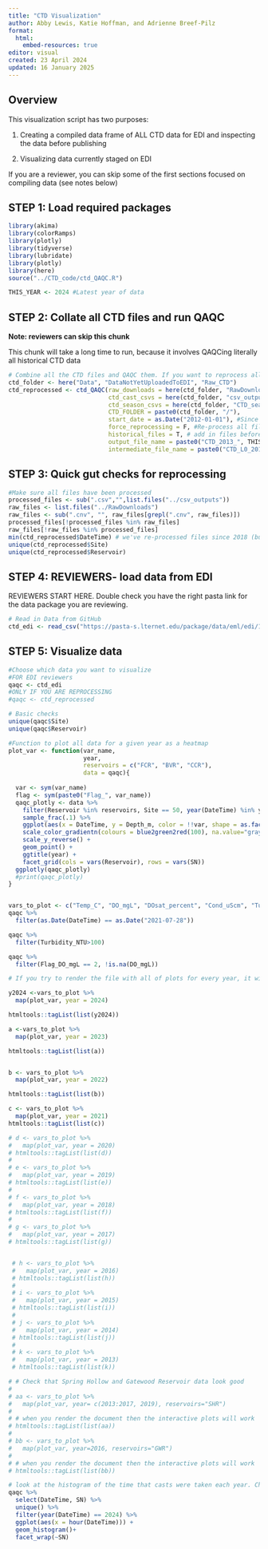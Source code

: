 ```yaml
---
title: "CTD Visualization"
author: Abby Lewis, Katie Hoffman, and Adrienne Breef-Pilz
format:
  html:
    embed-resources: true
editor: visual
created: 23 April 2024
updated: 16 January 2025
---
```


## Overview

This visualization script has two purposes:

1.  Creating a compiled data frame of ALL CTD data for EDI and inspecting the data before publishing

2.  Visualizing data currently staged on EDI

If you are a reviewer, you can skip some of the first sections focused on compiling data (see notes below)

## STEP 1: Load required packages

```r
library(akima)
library(colorRamps)
library(plotly)
library(tidyverse)
library(lubridate)
library(plotly)
library(here)
source("../CTD_code/ctd_QAQC.R")

THIS_YEAR <- 2024 #Latest year of data
```

## STEP 2: Collate all CTD files and run QAQC

**Note: reviewers can skip this chunk**

This chunk will take a long time to run, because it involves QAQCing literally all historical CTD data

```r
# Combine all the CTD files and QAQC them. If you want to reprocess all the files then set force_reprocessing to T. 
ctd_folder <- here("Data", "DataNotYetUploadedToEDI", "Raw_CTD")
ctd_reprocessed <- ctd_QAQC(raw_downloads = here(ctd_folder, "RawDownloads"),
                            ctd_cast_csvs = here(ctd_folder, "csv_outputs"),
                            ctd_season_csvs = here(ctd_folder, "CTD_season_csvs"),
                            CTD_FOLDER = paste0(ctd_folder, "/"),
                            start_date = as.Date("2012-01-01"), #Since the beginning of the reservoir monitoring program
                            force_reprocessing = F, #Re-process all files
                            historical_files = T, # add in files before we save all casts
                            output_file_name = paste0("CTD_2013_", THIS_YEAR,".csv"),
                            intermediate_file_name = paste0("CTD_L0_2018_", THIS_YEAR,".csv"))

```

## STEP 3: Quick gut checks for reprocessing

```r
#Make sure all files have been processed
processed_files <- sub(".csv","",list.files("../csv_outputs"))
raw_files <- list.files("../RawDownloads")
raw_files <- sub(".cnv", "", raw_files[grepl(".cnv", raw_files)])
processed_files[!processed_files %in% raw_files]
raw_files[!raw_files %in% processed_files]
min(ctd_reprocessed$DateTime) # we've re-processed files since 2018 (but also added historical files above)
unique(ctd_reprocessed$Site)
unique(ctd_reprocessed$Reservoir)
```

## STEP 4: REVIEWERS- load data from EDI

REVIEWERS START HERE. Double check you have the right pasta link for the data package you are reviewing.

```r
# Read in Data from GitHub
ctd_edi <- read_csv("https://pasta-s.lternet.edu/package/data/eml/edi/1113/6/0432a298a90b2b662f26c46071f66b8a")
```

## STEP 5: Visualize data

```r
#Choose which data you want to visualize
#FOR EDI reviewers
qaqc <- ctd_edi
#ONLY IF YOU ARE REPROCESSING
#qaqc <- ctd_reprocessed

# Basic checks
unique(qaqc$Site)
unique(qaqc$Reservoir)

#Function to plot all data for a given year as a heatmap
plot_var <- function(var_name, 
                     year, 
                     reservoirs = c("FCR", "BVR", "CCR"),
                     data = qaqc){
  
  var <- sym(var_name)
  flag <- sym(paste0("Flag_", var_name))
  qaqc_plotly <- data %>%
    filter(Reservoir %in% reservoirs, Site == 50, year(DateTime) %in% year) %>%
    sample_frac(.1) %>%
    ggplot(aes(x = DateTime, y = Depth_m, color = !!var, shape = as.factor(!!flag))) +
    scale_color_gradientn(colours = blue2green2red(100), na.value="gray") +
    scale_y_reverse() +
    geom_point() +
    ggtitle(year) +
    facet_grid(cols = vars(Reservoir), rows = vars(SN))
  ggplotly(qaqc_plotly)
  #print(qaqc_plotly)
}


vars_to_plot <- c("Temp_C", "DO_mgL", "DOsat_percent", "Cond_uScm", "Turbidity_NTU", "SpCond_uScm", "Chla_ugL", "pH", "PAR_umolm2s", "CDOM_ugL", "Phycoerythrin_ugL", "Phycocyanin_ugL", "DescRate_ms")
qaqc %>%
  filter(as.Date(DateTime) == as.Date("2021-07-28"))

qaqc %>%
  filter(Turbidity_NTU>100)

qaqc %>%
  filter(Flag_DO_mgL == 2, !is.na(DO_mgL))
```

```r

# If you try to render the file with all of plots for every year, it will run out of memory. I have run it in 3 year chunks and run 2016-2013 at one time. You can also just make the plots in the qmd with out rendering them. 

y2024 <-vars_to_plot %>%
  map(plot_var, year = 2024)

htmltools::tagList(list(y2024))

a <-vars_to_plot %>%
  map(plot_var, year = 2023)

htmltools::tagList(list(a))


b <- vars_to_plot %>%
  map(plot_var, year = 2022)

htmltools::tagList(list(b))

c <- vars_to_plot %>%
  map(plot_var, year = 2021)
htmltools::tagList(list(c))

# d <- vars_to_plot %>%
#   map(plot_var, year = 2020)
# htmltools::tagList(list(d))
# 
# e <- vars_to_plot %>%
#   map(plot_var, year = 2019)
# htmltools::tagList(list(e))
# 
# f <- vars_to_plot %>%
#   map(plot_var, year = 2018)
# htmltools::tagList(list(f))
# 
# g <- vars_to_plot %>%
#   map(plot_var, year = 2017)
# htmltools::tagList(list(g))


 # h <- vars_to_plot %>%
 #   map(plot_var, year = 2016)
 # htmltools::tagList(list(h))
 # 
 # i <- vars_to_plot %>%
 #   map(plot_var, year = 2015)
 # htmltools::tagList(list(i))
 # 
 # j <- vars_to_plot %>%
 #   map(plot_var, year = 2014)
 # htmltools::tagList(list(j))
 # 
 # k <- vars_to_plot %>%
 #   map(plot_var, year = 2013)
 # htmltools::tagList(list(k))


```

```r

# # Check that Spring Hollow and Gatewood Reservoir data look good
# 
# aa <- vars_to_plot %>%
#   map(plot_var, year= c(2013:2017, 2019), reservoirs="SHR")
# 
# # when you render the document then the interactive plots will work
# htmltools::tagList(list(aa))
# 
# bb <- vars_to_plot %>%
#   map(plot_var, year=2016, reservoirs="GWR")
# 
# # when you render the document then the interactive plots will work
# htmltools::tagList(list(bb))

```

```r

# look at the histogram of the time that casts were taken each year. Change the year in line 175. 
qaqc %>%
  select(DateTime, SN) %>%
  unique() %>%
  filter(year(DateTime) == 2024) %>%
  ggplot(aes(x = hour(DateTime))) +
  geom_histogram()+
  facet_wrap(~SN)

```
